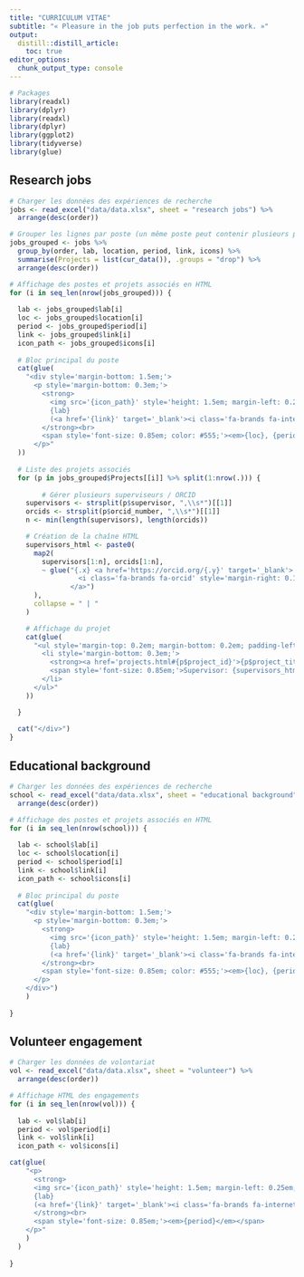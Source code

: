 ```yaml
---
title: "CURRICULUM VITAE"
subtitle: "« Pleasure in the job puts perfection in the work. »"
output:
  distill::distill_article:
    toc: true
editor_options: 
  chunk_output_type: console
---
```


```r

# Packages
library(readxl)
library(dplyr)
library(readxl)
library(dplyr)
library(ggplot2)
library(tidyverse)
library(glue)

```


## Research jobs

```r

# Charger les données des expériences de recherche
jobs <- read_excel("data/data.xlsx", sheet = "research jobs") %>%
  arrange(desc(order))

# Grouper les lignes par poste (un même poste peut contenir plusieurs projets)
jobs_grouped <- jobs %>%
  group_by(order, lab, location, period, link, icons) %>%
  summarise(Projects = list(cur_data()), .groups = "drop") %>%
  arrange(desc(order))

# Affichage des postes et projets associés en HTML
for (i in seq_len(nrow(jobs_grouped))) {
  
  lab <- jobs_grouped$lab[i]
  loc <- jobs_grouped$location[i]
  period <- jobs_grouped$period[i]
  link <- jobs_grouped$link[i]
  icon_path <- jobs_grouped$icons[i]
  
  # Bloc principal du poste
  cat(glue(
    "<div style='margin-bottom: 1.5em;'>
      <p style='margin-bottom: 0.3em;'>
        <strong>
          <img src='{icon_path}' style='height: 1.5em; margin-left: 0.25em; margin-right: 0.25em; vertical-align: top;'/>
          {lab}
          (<a href='{link}' target='_blank'><i class='fa-brands fa-internet-explorer'></i></a>)
        </strong><br>
        <span style='font-size: 0.85em; color: #555;'><em>{loc}, {period}</em></span>
      </p>"
  ))
  
  # Liste des projets associés
  for (p in jobs_grouped$Projects[[i]] %>% split(1:nrow(.))) {
    
        # Gérer plusieurs superviseurs / ORCID
    supervisors <- strsplit(p$supervisor, ",\\s*")[[1]]
    orcids <- strsplit(p$orcid_number, ",\\s*")[[1]]
    n <- min(length(supervisors), length(orcids))

    # Création de la chaîne HTML
    supervisors_html <- paste0(
      map2(
        supervisors[1:n], orcids[1:n],
        ~ glue("{.x} <a href='https://orcid.org/{.y}' target='_blank'>
                 <i class='fa-brands fa-orcid' style='margin-right: 0.15em;margin-left: 0.15em;'></i>
               </a>")
      ),
      collapse = " | "
    )

    # Affichage du projet
    cat(glue(
      "<ul style='margin-top: 0.2em; margin-bottom: 0.2em; padding-left: 1.2em;'>
        <li style='margin-bottom: 0.3em;'>
          <strong><a href='projects.html#{p$project_id}'>{p$project_title}</a></strong><br>
          <span style='font-size: 0.85em;'>Supervisor: {supervisors_html}</span>
        </li>
      </ul>"
    ))

  }
  
  cat("</div>")
}

```

## Educational background

```r

# Charger les données des expériences de recherche
school <- read_excel("data/data.xlsx", sheet = "educational background") %>%
  arrange(desc(order))

# Affichage des postes et projets associés en HTML
for (i in seq_len(nrow(school))) {
  
  lab <- school$lab[i]
  loc <- school$location[i]
  period <- school$period[i]
  link <- school$link[i]
  icon_path <- school$icons[i]
  
  # Bloc principal du poste
  cat(glue(
    "<div style='margin-bottom: 1.5em;'>
      <p style='margin-bottom: 0.3em;'>
        <strong>
          <img src='{icon_path}' style='height: 1.5em; margin-left: 0.25em; margin-right: 0.25em; vertical-align: top;'/>
          {lab}
          (<a href='{link}' target='_blank'><i class='fa-brands fa-internet-explorer'></i></a>)
        </strong><br>
        <span style='font-size: 0.85em; color: #555;'><em>{loc}, {period}</em></span>
      </p>
    </div>")
    )
    
}

```

## Volunteer engagement

```r

# Charger les données de volontariat
vol <- read_excel("data/data.xlsx", sheet = "volunteer") %>%
  arrange(desc(order))

# Affichage HTML des engagements
for (i in seq_len(nrow(vol))) {
  
  lab <- vol$lab[i]
  period <- vol$period[i]
  link <- vol$link[i]
  icon_path <- vol$icons[i]

cat(glue(
    "<p>
      <strong>
      <img src='{icon_path}' style='height: 1.5em; margin-left: 0.25em; margin-right: 0.25em; vertical-align: top;'/>
      {lab} 
      (<a href='{link}' target='_blank'><i class='fa-brands fa-internet-explorer'></i></a>)
      </strong><br>
      <span style='font-size: 0.85em;'><em>{period}</em></span>
    </p>"
    )
  )
  
}

```
